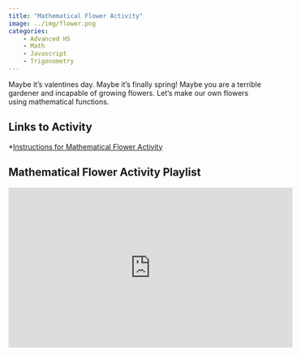 ```yaml
---
title: "Mathematical Flower Activity"
image: ../img/flower.png
categories:
    - Advanced HS
    - Math
    - Javascript
    - Trigonometry
---
```


Maybe it's valentines day. Maybe it's finally spring! Maybe you are a terrible gardener and incapable of growing flowers. Let's make our own flowers using mathematical functions.

## Links to Activity
*[Instructions for Mathematical Flower Activity](https://www.asc.ohio-state.edu/orban.14/math_coding/rose/rose.html)

## Mathematical Flower Activity Playlist

<iframe width="560" height="315" src="https://www.youtube.com/embed/videoseries?si=9NzO_7lk7JDGWmGK&amp;list=PLISRe8GegO8T-8S_FrdMBy4UQR7N320Ab" title="YouTube video player" frameborder="0" allow="accelerometer; autoplay; clipboard-write; encrypted-media; gyroscope; picture-in-picture; web-share" referrerpolicy="strict-origin-when-cross-origin" allowfullscreen></iframe>